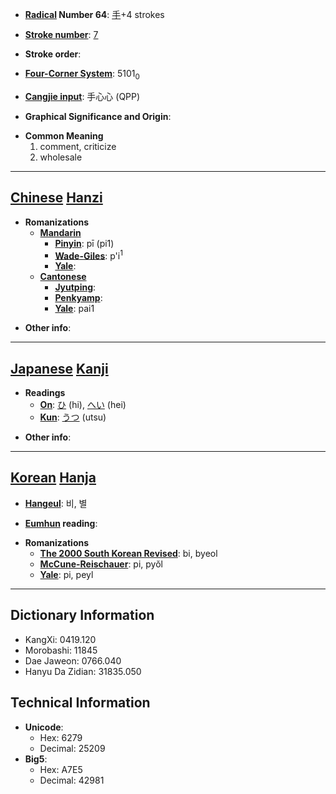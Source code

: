 * '''[[Wiktionary:Chinese radical index| Radical]] Number 64''': [[Wiktionary:Chinese radical index 手|手]]+4 strokes

* '''[[Wiktionary:Chinese total strokes index|Stroke number]]''': [[Wiktionary:Chinese total strokes index 7|7]]

* '''Stroke order''': 

* '''[[Wiktionary:Chinese four corner index|Four-Corner System]]''': 5101<sub>0</sub>

* '''[[Wiktionary:Chinese Cangjie index|Cangjie input]]''': 手心心 (QPP)

* '''Graphical Significance and Origin''': 

* '''Common Meaning'''
*#comment, criticize
*# wholesale


----

== [[Chinese]] [[Hanzi]] ==

* '''Romanizations'''
** '''[[Mandarin]]'''
*** '''[[Pinyin]]''': pī (pi1)
*** '''[[Wade-Giles]]''': p'i<sup>1</sup>
*** '''[[Yale]]''': 
** '''[[Cantonese]]'''
*** '''[[Jyutping]]''':
*** '''[[Penkyamp]]''': 
*** '''[[Yale]]''': pai1

* '''Other info''': 

----

== [[Japanese]] [[Kanji]] ==

* '''Readings'''
** '''[[On]]''': [[ひ]] (hi), [[へい]] (hei)
** '''[[Kun]]''': [[うつ]] (utsu)

* '''Other info''':  

----

== [[Korean]] [[Hanja]] ==

* '''[[Hangeul]]''': 비, 별

* '''[[Eumhun]] reading''': 

* '''Romanizations'''
** '''[[The 2000 South Korean Revised Romanization|The 2000 South Korean Revised]]''': bi, byeol
** '''[[McCune-Reischauer]]''': pi, pyŏl
** '''[[Yale]]''': pi, peyl

----

== Dictionary Information ==

* KangXi: 0419.120
* Morobashi: 11845
* Dae Jaweon: 0766.040
* Hanyu Da Zidian: 31835.050

== Technical Information ==

* '''Unicode''':
** Hex: 6279
** Decimal: 25209
* '''Big5''':
** Hex: A7E5
** Decimal: 42981